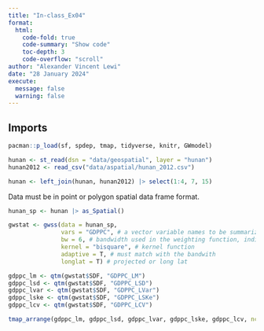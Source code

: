 ```yaml
---
title: "In-class_Ex04"
format: 
  html:
    code-fold: true
    code-summary: "Show code"
    toc-depth: 3
    code-overflow: "scroll"
author: "Alexander Vincent Lewi"
date: "28 January 2024"
execute: 
  message: false
  warning: false
---
```


## Imports
```r
pacman::p_load(sf, spdep, tmap, tidyverse, knitr, GWmodel)
```

```r
hunan <- st_read(dsn = "data/geospatial", layer = "hunan")
hunan2012 <- read_csv("data/aspatial/hunan_2012.csv")

hunan <- left_join(hunan, hunan2012) |> select(1:4, 7, 15)
```

Data must be in point or polygon spatial data frame format.
```r
hunan_sp <- hunan |> as_Spatial()
```

```r
gwstat <- gwss(data = hunan_sp, 
               vars = "GDPPC", # a vector variable names to be summarized
               bw = 6, # bandwidth used in the weighting function, indicates 6 neighbors
               kernel = "bisquare", # kernel function
               adaptive = T, # must match with the bandwith
               longlat = T) # projected or long lat
```


```r
gdppc_lm <- qtm(gwstat$SDF, "GDPPC_LM")
gdppc_lsd <- qtm(gwstat$SDF, "GDPPC_LSD")
gdppc_lvar <- qtm(gwstat$SDF, "GDPPC_LVar")
gdppc_lske <- qtm(gwstat$SDF, "GDPPC_LSKe")
gdppc_lcv <- qtm(gwstat$SDF, "GDPPC_LCV")

tmap_arrange(gdppc_lm, gdppc_lsd, gdppc_lvar, gdppc_lske, gdppc_lcv, ncol = 2)
```


